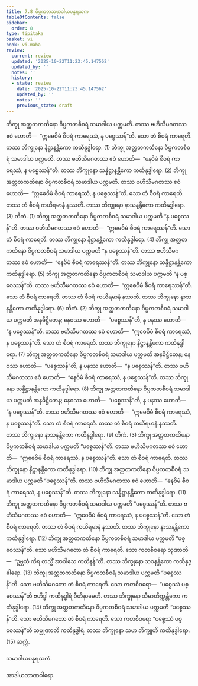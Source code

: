 ```yaml
---
title: 7.8 ဝိပ္ပကတသမာဒါယပန္နရသက
tableOfContents: false
sidebar:
  order: 8
type: tipitaka
basket: vi
book: vi-maha
review:
  current: review
  updated: '2025-10-22T11:23:45.147562'
  updated_by: ''
  notes: ''
  history:
  - state: review
    date: '2025-10-22T11:23:45.147562'
    updated_by: ''
    notes: ''
    previous_state: draft
---
```



<ReviewStatus review={frontmatter.review} showDetails={true} />

<HypothesisAnnotation frontmatter={frontmatter} />

<DynamicBreadcrumb />

<Division number="317" book="vi-maha" e="ch" v="3" p="360">

<Paragraph number="1450" book="vi-maha">
ဘိက္ခု အတ္ထတကထိနော ဝိပ္ပကတစီဝရံ သမာဒါယ ပက္ကမတိ. တဿ ဗဟိသီမဂတဿ ဧဝံ ဟောတိ—  “ဣဓေဝိမံ စီဝရံ ကာရေဿံ, န ပစ္စေဿန်”တိ. သော တံ စီဝရံ ကာရေတိ. တဿ ဘိက္ခုနော နိဋ္ဌာနန္တိကော ကထိနုဒ္ဓါရော. (1)
</Paragraph>

<Paragraph number="1451" book="vi-maha">
ဘိက္ခု အတ္ထတကထိနော ဝိပ္ပကတစီဝရံ သမာဒါယ ပက္ကမတိ. တဿ ဗဟိသီမဂတဿ ဧဝံ ဟောတိ—  “နေဝိမံ စီဝရံ ကာရေဿံ, န ပစ္စေဿန်”တိ. တဿ ဘိက္ခုနော သန္နိဋ္ဌာနန္တိကော ကထိနုဒ္ဓါရော. (2)
</Paragraph>

<Paragraph number="1452" book="vi-maha">
ဘိက္ခု အတ္ထတကထိနော ဝိပ္ပကတစီဝရံ သမာဒါယ ပက္ကမတိ. တဿ ဗဟိသီမဂတဿ ဧဝံ ဟောတိ—  “ဣဓေဝိမံ စီဝရံ ကာရေဿံ, န ပစ္စေဿန်”တိ. သော တံ စီဝရံ ကာရေတိ. တဿ တံ စီဝရံ ကယိရမာနံ နဿတိ. တဿ ဘိက္ခုနော နာသနန္တိကော ကထိနုဒ္ဓါရော. (3)

</Paragraph>
</Division>

<Paragraph number="1453" type="center" book="vi-maha">
တိကံ. (1)


</Paragraph>

<Paragraph number="1454" book="vi-maha">
ဘိက္ခု အတ္ထတကထိနော ဝိပ္ပကတစီဝရံ သမာဒါယ ပက္ကမတိ “န ပစ္စေဿန်”တိ. တဿ ဗဟိသီမဂတဿ ဧဝံ ဟောတိ—  “ဣဓေဝိမံ စီဝရံ ကာရေဿန်”တိ. သော တံ စီဝရံ ကာရေတိ. တဿ ဘိက္ခုနော နိဋ္ဌာနန္တိကော ကထိနုဒ္ဓါရော. (4)
</Paragraph>

<Paragraph number="1455" book="vi-maha">
ဘိက္ခု အတ္ထတကထိနော ဝိပ္ပကတစီဝရံ သမာဒါယ ပက္ကမတိ “န ပစ္စေဿန်”တိ. တဿ ဗဟိသီမဂတဿ ဧဝံ ဟောတိ—  “နေဝိမံ စီဝရံ ကာရေဿန်”တိ. တဿ ဘိက္ခုနော သန္နိဋ္ဌာနန္တိကော ကထိနုဒ္ဓါရော. (5)
</Paragraph>

<Paragraph number="1456" book="vi-maha">
ဘိက္ခု အတ္ထတကထိနော ဝိပ္ပကတစီဝရံ သမာဒါယ ပက္ကမတိ “န ပစ္စေဿန်”တိ. တဿ ဗဟိသီမဂတဿ ဧဝံ ဟောတိ—  “ဣဓေဝိမံ စီဝရံ ကာရေဿန်”တိ. သော တံ စီဝရံ ကာရေတိ. တဿ တံ စီဝရံ ကယိရမာနံ နဿတိ. တဿ ဘိက္ခုနော နာသနန္တိကော ကထိနုဒ္ဓါရော. (6)

</Paragraph>

<Paragraph number="1457" type="center" book="vi-maha">
တိကံ. (2)


</Paragraph>

<Paragraph number="1458" book="vi-maha">
ဘိက္ခု အတ္ထတကထိနော ဝိပ္ပကတစီဝရံ သမာဒါယ ပက္ကမတိ အနဓိဋ္ဌိတေန; နေဝဿ ဟောတိ—  “ပစ္စေဿန်”တိ, န ပနဿ ဟောတိ—  “န ပစ္စေဿန်”တိ. တဿ ဗဟိသီမဂတဿ ဧဝံ ဟောတိ—  “ဣဓေဝိမံ စီဝရံ ကာရေဿံ, န ပစ္စေဿန်”တိ. သော တံ စီဝရံ ကာရေတိ. တဿ ဘိက္ခုနော နိဋ္ဌာနန္တိကော ကထိနုဒ္ဓါရော. (7)
</Paragraph>

<Paragraph number="1459" book="vi-maha">
ဘိက္ခု အတ္ထတကထိနော ဝိပ္ပကတစီဝရံ သမာဒါယ ပက္ကမတိ အနဓိဋ္ဌိတေန; နေဝဿ ဟောတိ—  “ပစ္စေဿန်”တိ, န ပနဿ ဟောတိ—  “န ပစ္စေဿန်”တိ. တဿ ဗဟိသီမဂတဿ ဧဝံ ဟောတိ—  “နေဝိမံ စီဝရံ ကာရေဿံ, န ပစ္စေဿန်”တိ. တဿ ဘိက္ခုနော သန္နိဋ္ဌာနန္တိကော ကထိနုဒ္ဓါရော. (8)
</Paragraph>

<Paragraph number="1460" book="vi-maha">
ဘိက္ခု အတ္ထတကထိနော ဝိပ္ပကတစီဝရံ သမာဒါယ ပက္ကမတိ အနဓိဋ္ဌိတေန; နေဝဿ ဟောတိ—  “ပစ္စေဿန်”တိ, န ပနဿ ဟောတိ—  “န ပစ္စေဿန်”တိ. တဿ ဗဟိသီမဂတဿ ဧဝံ ဟောတိ—  “ဣဓေဝိမံ စီဝရံ ကာရေဿံ, န ပစ္စေဿန်”တိ. သော တံ စီဝရံ ကာရေတိ. တဿ တံ စီဝရံ ကယိရမာနံ နဿတိ. တဿ ဘိက္ခုနော နာသနန္တိကော ကထိနုဒ္ဓါရော. (9)

</Paragraph>

<Paragraph number="1461" type="center" book="vi-maha">
တိကံ. (3)


</Paragraph>

<Paragraph number="1462" book="vi-maha">
ဘိက္ခု အတ္ထတကထိနော ဝိပ္ပကတစီဝရံ သမာဒါယ ပက္ကမတိ “ပစ္စေဿန်”တိ. တဿ ဗဟိသီမဂတဿ ဧဝံ ဟောတိ—  “ဣဓေဝိမံ စီဝရံ ကာရေဿံ, န ပစ္စေဿန်”တိ. သော တံ စီဝရံ ကာရေတိ. တဿ ဘိက္ခုနော နိဋ္ဌာနန္တိကော ကထိနုဒ္ဓါရော. (10)
</Paragraph>

<Paragraph number="1463" book="vi-maha">
ဘိက္ခု အတ္ထတကထိနော ဝိပ္ပကတစီဝရံ သမာဒါယ ပက္ကမတိ “ပစ္စေဿန်”တိ. တဿ ဗဟိသီမဂတဿ ဧဝံ ဟောတိ—  “နေဝိမံ စီဝရံ ကာရေဿံ, န ပစ္စေဿန်”တိ. တဿ ဘိက္ခုနော သန္နိဋ္ဌာနန္တိကော ကထိနုဒ္ဓါရော. (11)
</Paragraph>

<Paragraph number="1464" book="vi-maha">
ဘိက္ခု အတ္ထတကထိနော ဝိပ္ပကတစီဝရံ သမာဒါယ ပက္ကမတိ “ပစ္စေဿန်”တိ. တဿ ဗဟိသီမဂတဿ ဧဝံ ဟောတိ—  “ဣဓေဝိမံ စီဝရံ ကာရေဿံ, န ပစ္စေဿန်”တိ. သော တံ စီဝရံ ကာရေတိ. တဿ တံ စီဝရံ ကယိရမာနံ နဿတိ. တဿ ဘိက္ခုနော နာသနန္တိကော ကထိနုဒ္ဓါရော. (12)
</Paragraph>

<Paragraph number="1465" book="vi-maha">
ဘိက္ခု အတ္ထတကထိနော ဝိပ္ပကတစီဝရံ သမာဒါယ ပက္ကမတိ “ပစ္စေဿန်”တိ. သော ဗဟိသီမဂတော တံ စီဝရံ ကာရေတိ. သော ကတစီဝရော သုဏာတိ—  “ဥဗ္ဘတံ ကိရ တသ္မိံ အာဝါသေ ကထိနန်”တိ. တဿ ဘိက္ခုနော သဝနန္တိကော ကထိနုဒ္ဓါရော. (13)
</Paragraph>

<Paragraph number="1466" book="vi-maha">
ဘိက္ခု အတ္ထတကထိနော ဝိပ္ပကတစီဝရံ သမာဒါယ ပက္ကမတိ “ပစ္စေဿန်”တိ. သော ဗဟိသီမဂတော တံ စီဝရံ ကာရေတိ. သော ကတစီဝရော—  “ပစ္စေဿံ ပစ္စေဿန်”တိ ဗဟိဒ္ဓါ ကထိနုဒ္ဓါရံ ဝီတိနာမေတိ. တဿ ဘိက္ခုနော သီမာတိက္ကန္တိကော ကထိနုဒ္ဓါရော. (14)
</Paragraph>

<Paragraph number="1467" book="vi-maha">
ဘိက္ခု အတ္ထတကထိနော ဝိပ္ပကတစီဝရံ သမာဒါယ ပက္ကမတိ “ပစ္စေဿန်”တိ. သော ဗဟိသီမဂတော တံ စီဝရံ ကာရေတိ. သော ကတစီဝရော “ပစ္စေဿံ ပစ္စေဿန်”တိ သမ္ဘုဏာတိ ကထိနုဒ္ဓါရံ. တဿ ဘိက္ခုနော သဟ ဘိက္ခူဟိ ကထိနုဒ္ဓါရော. (15)

</Paragraph>

<Paragraph number="1468" type="center" book="vi-maha">
ဆက္ကံ.

  
သမာဒါယပန္နရသကံ.

  
အာဒါယဘာဏဝါရော.
</Paragraph>